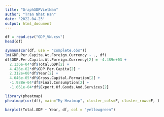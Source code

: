 ---
title: "GraphGDPVietNam"
author: "Tran Nhat Han"
date: '2022-04-23'
output: html_document
---
```{r}
df = read.csv("GDP_VN.csv")
head(df)
```

```{r}
symnum(cor(df, use = "complete.obs"))
lm(GDP.Per.Capita.At.Foreign.Currency ~ ., df)
df$GDP.Per.Capita.At.Foreign.Currency[2] = -4.489e+03 + 
  2.136e-04*df$Total.GDP[2] + 
  4.426e-02*df$GDP.Per.Capita[2] + 
  2.312e+00*df$Year[2] + 
  4.646e-05*df$Gross.Capital.Formation[2] + 
  -1.988e-04*df$Final.Consumption[2] + 
  -1.061e-04*df$Export.Of.Goods.And.Services[2]
```

```{r}
library(pheatmap)   
pheatmap(cor(df), main="My Heatmap", cluster_cols=F, cluster_rows=F, )
```

```{r}
barplot(Total.GDP ~ Year, df, col = "yellowgreen")
```

